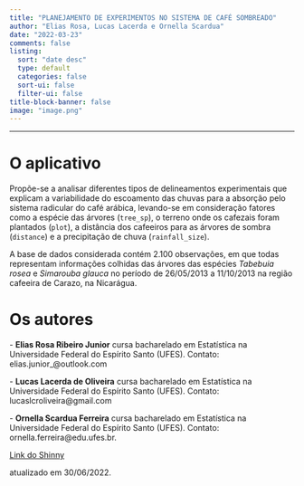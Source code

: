 ```yaml
---
title: "PLANEJAMENTO DE EXPERIMENTOS NO SISTEMA DE CAFÉ SOMBREADO"
author: "Elias Rosa, Lucas Lacerda e Ornella Scardua"
date: "2022-03-23"
comments: false
listing:
  sort: "date desc"
  type: default
  categories: false
  sort-ui: false
  filter-ui: false
title-block-banner: false
image: "image.png"
---
```


------------------------------------------------------------------------

# O aplicativo

Propõe-se a analisar diferentes tipos de delineamentos experimentais que explicam a variabilidade do escoamento das chuvas para a absorção pelo sistema radicular do café arábica, levando-se em consideração fatores como a espécie das árvores (`tree_sp`), o terreno onde os cafezais foram plantados (`plot`), a distância dos cafeeiros para as árvores de sombra (`distance`) e a precipitação de chuva (`rainfall_size`).

A base de dados considerada contém 2.100 observações, em que todas representam informações colhidas das árvores das espécies *Tabebuia rosea* e *Simarouba glauca* no período de 26/05/2013 a 11/10/2013 na região cafeeira de Carazo, na Nicarágua.

# **Os autores**

\- **Elias Rosa Ribeiro Junior** cursa bacharelado em Estatística na Universidade Federal do Espírito Santo (UFES). Contato: elias.junior\_\@outlook.com

\- **Lucas Lacerda de Oliveira** cursa bacharelado em Estatística na Universidade Federal do Espírito Santo (UFES). Contato: lucaslcroliveira\@gmail.com

\- **Ornella Scardua Ferreira** cursa bacharelado em Estatística na Universidade Federal do Espírito Santo (UFES). Contato: ornella.ferreira\@edu.ufes.br.

[Link do Shinny](https://eliasrribeiro.shinyapps.io/planej_exp_cafe/)

atualizado em 30/06/2022.

